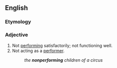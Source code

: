 ==English==

===Etymology===
{{prefix|en|non|performing}}

===Adjective===
{{en-adj|-}}

# Not [[performing]] satisfactorily; not functioning well.
# Not acting as a [[performer]].
#: ''the '''nonperforming''' children of a circus''